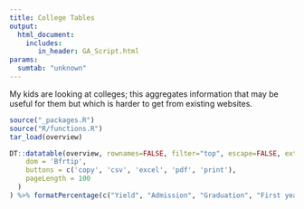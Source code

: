 ```yaml
---
title: College Tables
output:
  html_document:
    includes:
       in_header: GA_Script.html
params:
  sumtab: "unknown"
---
```


My kids are looking at colleges; this aggregates information that may be useful for them but which is harder to get from existing websites.

```r
source("_packages.R")
source("R/functions.R")
tar_load(overview)

DT::datatable(overview, rownames=FALSE, filter="top", escape=FALSE, extensions = 'Buttons', options = list(
    dom = 'Bfrtip',
    buttons = c('copy', 'csv', 'excel', 'pdf', 'print'),
	pageLength = 100
  )
) %>% formatPercentage(c("Yield", "Admission", "Graduation", "First year retention", "Walkability"), 0)
```